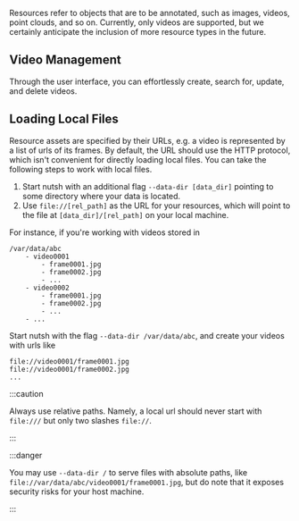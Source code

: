 
Resources refer to objects that are to be annotated, such as images, videos, point clouds, and so on. Currently, only videos are supported, but we certainly anticipate the inclusion of more resource types in the future.

## Video Management

Through the user interface, you can effortlessly create, search for, update, and delete videos.

<VideoPlayer url="https://nutsh-public.s3.eu-central-1.amazonaws.com/doc/video/manage_videos.mp4" />

## Loading Local Files

Resource assets are specified by their URLs, e.g. a video is represented by a list of urls of its frames.
By default, the URL should use the HTTP protocol, which isn't convenient for directly loading local files.
You can take the following steps to work with local files.

1. Start nutsh with an additional flag `--data-dir [data_dir]` pointing to some directory where your data is located.
2. Use `file://[rel_path]` as the URL for your resources, which will point to the file at `[data_dir]/[rel_path]` on your local machine.

For instance, if you're working with videos stored in

```
/var/data/abc
    - video0001
        - frame0001.jpg
        - frame0002.jpg
        - ...
    - video0002
        - frame0001.jpg
        - frame0002.jpg
        - ...
    - ...
```

Start nutsh with the flag `--data-dir /var/data/abc`, and create your videos with urls like

```
file://video0001/frame0001.jpg
file://video0001/frame0002.jpg
...
```

:::caution

Always use relative paths. Namely, a local url should never start with `file:///` but only two slashes `file://`.

:::

:::danger

You may use `--data-dir /` to serve files with absolute paths, like `file://var/data/abc/video0001/frame0001.jpg`, but do note that it exposes security risks for your host machine.

:::
